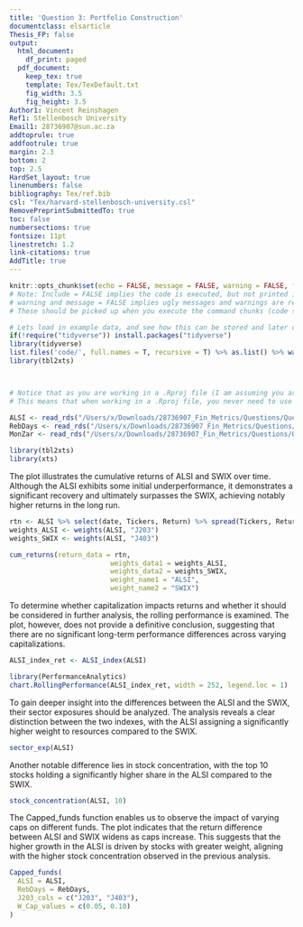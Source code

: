```yaml
---
title: 'Question 3: Portfolio Construction'
documentclass: elsarticle
Thesis_FP: false
output:
  html_document:
    df_print: paged
  pdf_document:
    keep_tex: true
    template: Tex/TexDefault.txt
    fig_width: 3.5
    fig_height: 3.5
Author1: Vincent Reinshagen
Ref1: Stellenbosch University
Email1: 28736907@sun.ac.za
addtoprule: true
addfootrule: true
margin: 2.3
bottom: 2
top: 2.5
HardSet_layout: true
linenumbers: false
bibliography: Tex/ref.bib
csl: "Tex/harvard-stellenbosch-university.csl"
RemovePreprintSubmittedTo: true
toc: false
numbersections: true
fontsize: 11pt
linestretch: 1.2
link-citations: true
AddTitle: true
---
```


<!-- First: Set your default preferences for chunk options: -->

<!-- If you want a chunk's code to be printed, set echo = TRUE. message = FALSE stops R printing ugly package loading details in your final paper too. I also suggest setting warning = FALSE and checking for warnings in R, else you might find ugly warnings in your paper. -->

```r
knitr::opts_chunk$set(echo = FALSE, message = FALSE, warning = FALSE, fig.width = 6, fig.height = 5, fig.pos="H", fig.pos = 'H')
# Note: Include = FALSE implies the code is executed, but not printed in your pdf.
# warning and message = FALSE implies ugly messages and warnings are removed from your pdf.
# These should be picked up when you execute the command chunks (code sections below) in your rmd, not printed in your paper!

# Lets load in example data, and see how this can be stored and later called from your 'data' folder.
if(!require("tidyverse")) install.packages("tidyverse")
library(tidyverse)
list.files('code/', full.names = T, recursive = T) %>% as.list() %>% walk(~source(.))
library(tbl2xts)



# Notice that as you are working in a .Rproj file (I am assuming you are) - the relative paths of your directories start at your specified root.
# This means that when working in a .Rproj file, you never need to use getwd() - it is assumed as your base root automatically.


```


<!-- ############################## -->
<!-- # Start Writing here: -->
<!-- ############################## -->




```r
ALSI <- read_rds("/Users/x/Downloads/28736907_Fin_Metrics/Questions/Question3/data/ALSI.rds")
RebDays <- read_rds("/Users/x/Downloads/28736907_Fin_Metrics/Questions/Question3/data/Rebalance_days.rds")
MonZar <- read_rds("/Users/x/Downloads/28736907_Fin_Metrics/Questions/Question3/data/Monthly_zar.rds")
```

```r
library(tbl2xts)
library(xts)
```

The plot illustrates the cumulative returns of ALSI and SWIX over time. Although the ALSI exhibits some initial underperformance, it demonstrates a significant recovery and ultimately surpasses the SWIX, achieving notably higher returns in the long run.

```r
rtn <- ALSI %>% select(date, Tickers, Return) %>% spread(Tickers, Return) %>% tbl_xts()
weights_ALSI <- weights(ALSI, "J203")
weights_SWIX <- weights(ALSI, "J403")

cum_returns(return_data = rtn, 
                         weights_data1 = weights_ALSI, 
                         weights_data2 = weights_SWIX, 
                         weight_name1 = "ALSI", 
                         weight_name2 = "SWIX")

```

To determine whether capitalization impacts returns and whether it should be considered in further analysis, the rolling performance is examined. The plot, however, does not provide a definitive conclusion, suggesting that there are no significant long-term performance differences across varying capitalizations.

```r


ALSI_index_ret <- ALSI_index(ALSI)

library(PerformanceAnalytics)
chart.RollingPerformance(ALSI_index_ret, width = 252, legend.loc = 1)


```

To gain deeper insight into the differences between the ALSI and the SWIX, their sector exposures should be analyzed. The analysis reveals a clear distinction between the two indexes, with the ALSI assigning a significantly higher weight to resources compared to the SWIX.

```r
sector_exp(ALSI)

```

Another notable difference lies in stock concentration, with the top 10 stocks holding a significantly higher share in the ALSI compared to the SWIX.

```r
stock_concentration(ALSI, 10)

```



The Capped_funds function enables us to observe the impact of varying caps on different funds. The plot indicates that the return difference between ALSI and SWIX widens as caps increase. This suggests that the higher growth in the ALSI is driven by stocks with greater weight, aligning with the higher stock concentration observed in the previous analysis.

```r
Capped_funds(
  ALSI = ALSI, 
  RebDays = RebDays, 
  J203_cols = c("J203", "J403"), 
  W_Cap_values = c(0.05, 0.10)
)
```




